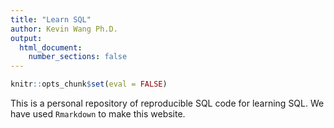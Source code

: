 ```yaml
---
title: "Learn SQL"
author: Kevin Wang Ph.D.
output:
  html_document:
    number_sections: false
---
```


```r
knitr::opts_chunk$set(eval = FALSE)
```

This is a personal repository of reproducible SQL code for learning SQL. We have used `Rmarkdown` to make this website. 
